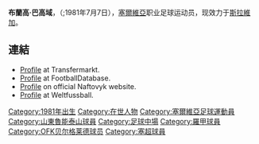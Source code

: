 {{Infobox Football biography
|          playername = 巴高域
|            fullname = Branko Baković
|         dateofbirth = {{birth date and age|1981|07|07}}
|         cityofbirth = [[克拉古耶瓦茨|克拉古耶瓦茨]]
|      countryofbirth = [[南斯拉夫|南斯拉夫]]
|              height = {{height|meter=1.82}}
|            position = [[中場|中場]]
|         currentclub = [[斯拉維亞足球俱樂部|斯拉維加]]
|          clubnumber = 5
|          youthyears = 
|          youthclubs =  
|               years = 1999-02<br />2002–06<br />2006<br />2006-07<br />2007<br />2008<br />2009<br />2009-
|               clubs = [[拉德尼基足球俱樂部|利德力基]]<br />[[OFK貝爾格萊德|OFK貝爾格萊德]]<br />Shengdu Manatees<br />[[山東魯能|山東魯能]]<br />{{tsl|en|FC Politehnica Iasi||普利塔力卡}}<br />{{tsl|en|FC Naftovyk-Ukrnafta Okhtyrka||納夫托維克}}<br />[[拉德尼基足球俱樂部|利德力基]]<br />[[斯拉維亞足球俱樂部|斯拉維加]]
|         caps(goals) = <br /><br /><br /><br />{{0}}7 {{0}}(0)<br />14 {{0}}(0)<br /><br />{{0}}4 {{0}}(3)
|       nationalyears = 
|        nationalteam = [[塞爾維亞21歲以下國家足球隊|南斯拉夫U21]]
| nationalcaps(goals) = {{0}}9 {{0}}(2)
|            pcupdate = December 8, 2009
|            ntupdate = December 8, 2009
}}
'''布蘭高·巴高域'''，（{{lang-sr|'''Бpaнкo Бaкoвић'''}};1981年7月7日），[[塞爾維亞|塞爾維亞]]职业足球运动员，现效力于[[斯拉維亞足球俱樂部|斯拉維加]]。

== 連結 ==
*[http://www.transfermarkt.de/en/spieler/17189/branko-bakovic/profil.html Profile]{{dead link|date=2017年12月 |bot=InternetArchiveBot |fix-attempted=yes }} at Transfermarkt.
*[http://footballdatabase.eu/football.joueurs.branko.bakovic.23289.en.html Profile] {{Wayback|url=http://footballdatabase.eu/football.joueurs.branko.bakovic.23289.en.html |date=20160310084901 }} at FootballDatabase.
*[http://www.fcnaftovyk.com.ua/index.php?option=content&task=view&id=135 Profile]{{dead link|date=2017年12月 |bot=InternetArchiveBot |fix-attempted=yes }} on official Naftovyk website.
*[http://www.weltfussball.de/spieler_profil/branko-bakovic/ Profile] {{Wayback|url=http://www.weltfussball.de/spieler_profil/branko-bakovic/ |date=20160305080904 }} at Weltfussball.

{{Soccer-player-stub}}

{{DEFAULTSORT:Bakovic, Branko}}
[[Category:1981年出生|Category:1981年出生]]
[[Category:在世人物|Category:在世人物]]
[[Category:塞爾維亞足球運動員|Category:塞爾維亞足球運動員]]
[[Category:山東魯能泰山球員|Category:山東魯能泰山球員]]
[[Category:足球中場|Category:足球中場]]
[[Category:羅甲球員|Category:羅甲球員]]
[[Category:OFK贝尔格莱德球员|Category:OFK贝尔格莱德球员]]
[[Category:塞超球員|Category:塞超球員]]